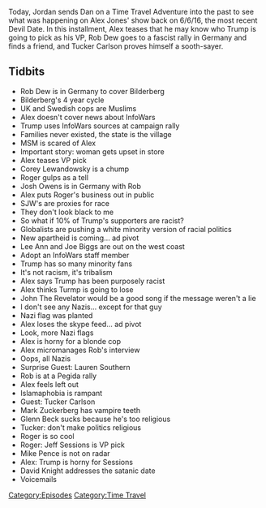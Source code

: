 {{DEFAULTSORT:
    #_EPISODE_0474:June 6, 2016
}}{{Episode
    | title           = June 6, 2016
    | caption         = [https://knowledgefight.libsyn.com/474-june-6-2016 Listen to this episode on Libsyn]
    | episodeNumber   = 474
    | length          = 02:28:30
    | airDate         = August 26, 2020
    | coverageDate    = June 6, 2016
    | episodeType     = [[:Category:Time Travel|Time Travel]]
    | appearance      = [[Steve Pieczenik]], [[Rob Dew]], [[Corey Lewandowsky]], [[Roger Stone]], [[Josh Owens]], [[Lee Ann McAdoo]], [[Joe Biggs]], [[Lauren Southern]], [[Tucker Carlson]], [[Glenn Beck]]
    | oocDrop         = I want Steve Pieczenik to do an hour on his mother
    | previousEpisode = [[473: August 20-21, 2020]]
    | nextEpisode     = [[475: August 24-26, 2020]]
}}

{{Stub}}

Today, Jordan sends Dan on a Time Travel Adventure into the past to see what was happening on Alex Jones' show back on 6/6/16, the most recent Devil Date.  In this installment, Alex teases that he may know who Trump is going to pick as his VP, Rob Dew goes to a fascist rally in Germany and finds a friend, and Tucker Carlson proves himself a sooth-sayer.

==Tidbits==

*Rob Dew is in Germany to cover Bilderberg
*Bilderberg's 4 year cycle
*UK and Swedish cops are Muslims
*Alex doesn't cover news about InfoWars
*Trump uses InfoWars sources at campaign rally
*Families never existed, the state is the village
*MSM is scared of Alex
*Important story: woman gets upset in store
*Alex teases VP pick
*Corey Lewandowsky is a chump
*Roger gulps as a tell
*Josh Owens is in Germany with Rob
*Alex puts Roger's business out in public
*SJW's are proxies for race
*They don't look black to me
*So what if 10% of Trump's supporters are racist?
*Globalists are pushing a white minority version of racial politics
*New apartheid is coming... ad pivot
*Lee Ann and Joe Biggs are out on the west coast
*Adopt an InfoWars staff member
*Trump has so many minority fans
*It's not racism, it's tribalism
*Alex says Trump has been purposely racist
*Alex thinks Turmp is going to lose
*John The Revelator would be a good song if the message weren't a lie
*I don't see any Nazis... except for that guy
*Nazi flag was planted
*Alex loses the skype feed... ad pivot
*Look, more Nazi flags
*Alex is horny for a blonde cop
*Alex micromanages Rob's interview
*Oops, all Nazis
*Surprise Guest: Lauren Southern
*Rob is at a Pegida rally
*Alex feels left out
*Islamaphobia is rampant
*Guest: Tucker Carlson
*Mark Zuckerberg has vampire teeth
*Glenn Beck sucks because he's too religious
*Tucker: don't make politics religious
*Roger is so cool
*Roger: Jeff Sessions is VP pick
*Mike Pence is not on radar
*Alex: Trump is horny for Sessions
*David Knight addresses the satanic date
*Voicemails

[[Category:Episodes]]
[[Category:Time Travel]]
